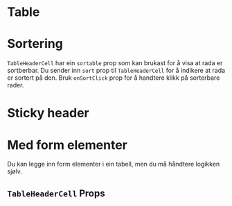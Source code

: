 


<Meta of={TableStories} />

# Table

<Primary />
<Controls />

# Sortering

`TableHeaderCell` har ein `sortable` prop som kan brukast for å visa at rada er sortberbar.
Du sender inn `sort` prop til `TableHeaderCell` for å indikere at rada er sortert på den.
Bruk `onSortClick` prop for å handtere klikk på sorterbare rader.

<Canvas of={TableStories.Sortable} />

# Sticky header

<Canvas of={TableStories.StickyHeader} />

# Med form elementer

Du kan legge inn form elementer i ein tabell, men du må håndtere logikken sjølv.

<Canvas of={TableStories.WithFormElements} />

## `TableHeaderCell` Props

<ArgTypes of={TableHeaderCell} />
